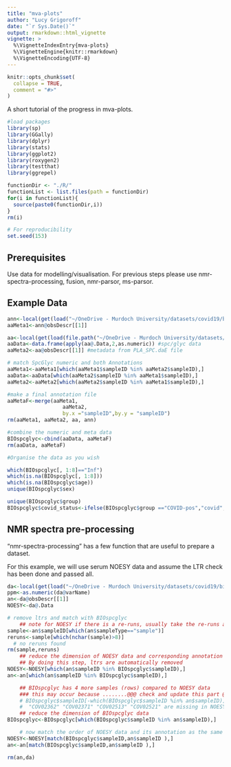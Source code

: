 ```yaml
---
title: "mva-plots"
author: "Lucy Grigoroff"
date: "`r Sys.Date()`"
output: rmarkdown::html_vignette
vignette: >
  %\VignetteIndexEntry{mva-plots}
  %\VignetteEngine{knitr::rmarkdown}
  %\VignetteEncoding{UTF-8}
---
```


```r
knitr::opts_chunk$set(
  collapse = TRUE,
  comment = "#>"
)
```

A short tutorial of the progress in mva-plots. 

```r
#load packages
library(sp)
library(GGally)
library(dplyr)
library(stats)
library(ggplot2)
library(roxygen2)
library(testthat)
library(ggrepel)

functionDir <- "./R/"
functionList <- list.files(path = functionDir)
for(i in functionList){
  source(paste0(functionDir,i))
}
rm(i)

```

```r
# For reproducibility
set.seed(153)
```

## Prerequisites
Use data for modelling/visualisation. For previous steps please use nmr-spectra-processing, fusion, nmr-parsor, ms-parsor.

## Example Data
```r
ann<-local(get(load("~/OneDrive - Murdoch University/datasets/covid19/bioGune/dataElements/covid19_bioGune_PLA_ANN.daE")))
aaMeta1<-ann@obsDescr[[1]]

aa<-local(get(load(file.path("~/OneDrive - Murdoch University/datasets/covid19/bioGune/dataElements/covid19_bioGune_PLA_SPC.daE"))))
aaData<-data.frame(apply(aa@.Data,2,as.numeric)) #spc/glyc data
aaMeta2<-aa@obsDescr[[1]] #metadata from PLA_SPC.daE file

# match SpcGlyc numeric and both Annotations
aaMeta1<-aaMeta1[which(aaMeta1$sampleID %in% aaMeta2$sampleID),]
aaData<-aaData[which(aaMeta2$sampleID %in% aaMeta1$sampleID),]
aaMeta2<-aaMeta2[which(aaMeta2$sampleID %in% aaMeta1$sampleID),]

#make a final annotation file
aaMetaF<-merge(aaMeta1,
                  aaMeta2,
                  by.x ="sampleID",by.y = "sampleID")
rm(aaMeta1, aaMeta2, aa, ann)

#combine the numeric and meta data
BIOspcglyc<-cbind(aaData, aaMetaF)
rm(aaData, aaMetaF)

#Organise the data as you wish 

which(BIOspcglyc[, 1:8]=="Inf")
which(is.na(BIOspcglyc[, 1:8]))
which(is.na(BIOspcglyc$age))
unique(BIOspcglyc$sex)

unique(BIOspcglyc$group)
BIOspcglyc$covid_status<-ifelse(BIOspcglyc$group =="COVID-pos","covid", ifelse(BIOspcglyc$group=="preCOVID","control", "control"))
```




## NMR spectra pre-processing
"nmr-spectra-processing" has a few function that are useful to prepare a dataset.

For this example, we will use serum NOESY data and assume the LTR check has been done and passed all.
```r
da<-local(get(load("~/OneDrive - Murdoch University/datasets/covid19/bioGune/dataElements/covid19_bioGune_PLA_NMR_NOESY.daE")))
ppm<-as.numeric(da@varName)
an<-da@obsDescr[[1]]
NOESY<-da@.Data

# remove ltrs and match with BIOspcglyc
    ## note for NOESY if there is a re-runs, usually take the re-runs and discard the original
sample<-an$sampleID[which(an$sampleType=="sample")]
reruns<-sample[which(nchar(sample)>8)]
  # no reruns found
rm(sample,reruns)
    ## reduce the dimension of NOESY data and corresponding annotation (an) by finding which sampleID in annotation are also found in BIOspcglyc data sampleiD column
    ## By doing this step, ltrs are automatically removed
NOESY<-NOESY[which(an$sampleID %in% BIOspcglyc$sampleID),]
an<-an[which(an$sampleID %in% BIOspcglyc$sampleID),]

    ## BIOspcglyc has 4 more samples (rows) compared to NOESY data
    ### this may occur because ........@@@ check and update this part @@@
    # BIOspcglyc$sampleID[-which(BIOspcglyc$sampleID %in% an$sampleID)]
    #  "COV02362" "COV02371" "COV02513" "COV02521" are missing in NOESY data
    ## reduce the dimension of BIOspcglyc data
BIOspcglyc<-BIOspcglyc[which(BIOspcglyc$sampleID %in% an$sampleID),]

    # now match the order of NOESY data and its annotation as the same as BIOspcglyc.
NOESY<-NOESY[match(BIOspcglyc$sampleID,an$sampleID ),]
an<-an[match(BIOspcglyc$sampleID,an$sampleID ),]

rm(an,da)
```



